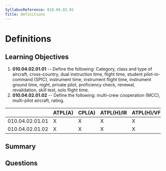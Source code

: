 ```yaml
---
SyllabusReference: 010.04.02.01
Title: Definitions
---
```


# Definitions

## Learning Objectives

1. **010.04.02.01.01** -- Define the following: Category, class and type of
   aircraft, cross-country, dual instruction time, flight time, student
   pilot-in-command (SPIC), instrument time, instrument flight time, instrument
   ground time, night, private pilot, proficiency check, renewal, revalidation,
   skill test, solo flight time.
2. **010.04.02.01.02** -- Define the following: multi-crew cooperation (MCC),
   multi-pilot aircraft, rating.

|                 | ATPL(A) | CPL(A) | ATPL(H)/IR | ATPL(H)/VFR | CPL(H) | IR  | CBIR(A) |
| --------------- | ------- | ------ | ---------- | ----------- | ------ | --- | ------- |
| 010.04.02.01.01 | X       | X      | X          | X           | X      | X   | X       |
| 010.04.02.01.02 | X       | X      | X          | X           | X      |     |         |

## Summary

## Questions
